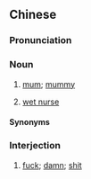 ==Chinese==
{{zh-forms}}

===Pronunciation===
{{zh-pron
|md=ĭ-nā̤
|cat=n,intj
}}

===Noun===
{{zh-noun}} {{tlb|zh|Min Dong}}

# {{lb|zh|informal|face-to-face address term}} [[mum]]; [[mummy]]
# {{lb|zh|informal|face-to-face address term}} [[wet nurse]]

====Synonyms====
{{zh-dial|媽媽}}

===Interjection===
{{zh-interj}} {{tlb|zh|Min Dong}}

# {{lb|zh|vulgar}} [[fuck]]; [[damn]]; [[shit]]